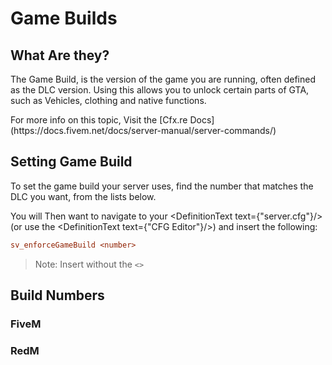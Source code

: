 
# Game Builds

## What Are they?

The Game Build, is the version of the game you are running, often defined as the DLC version.
Using this allows you to unlock certain parts of GTA, such as Vehicles, clothing and native functions.

<Callout type="info">
  For more info on this topic, Visit the [Cfx.re Docs](https://docs.fivem.net/docs/server-manual/server-commands/)
</Callout>

## Setting Game Build

To set the game build your server uses, find the number that matches the DLC you want, from the lists below.

You will Then want to navigate to your <DefinitionText text={"server.cfg"}/> (or use the <DefinitionText text={"CFG Editor"}/>) and insert the following:

```cfg
sv_enforceGameBuild <number>
```
> Note: Insert without the `<>`

## Build Numbers

### FiveM

<Table rows = {[
  {DLC: 'San Andreas Mercenaries', Number: 2944 },
  {DLC: 'Los Santos Drug Wars', Number: 2802 },
  {DLC: 'The Criminal Enterprises', Number: 2699 },
  {DLC: 'The Contract', Number: 2545 },
  {DLC: "Los Santos Tuners", Number: 2372 },
  {DLC: 'Cayo Perico Heist', Number: 2189 },
  {DLC: 'Los Santos Summer Special', Number: 2060 },
  {DLC: 'Arena War', Number: 1604 },
]} head = {[
 {accessor: 'Number', width: "10%" },
 {accessor: 'DLC', width: "60%", title: 'DLC Name'},
]}/>

### RedM

<Table rows = {[
    {DLC: 'September 2022 update.', Number: 1491 },
    {DLC: 'July 2021 update - Blood Money DLC.', Number: 2802 },
    {DLC: 'December 2020 update', Number: 1355 },
    {DLC: 'Mid 2020 update', Number: 1311 },
]} head = {[
    {accessor: 'Number', width: "10%" },
    {accessor: 'DLC', width: "60%", title: 'Notes/DLC Name'},
]}/>

